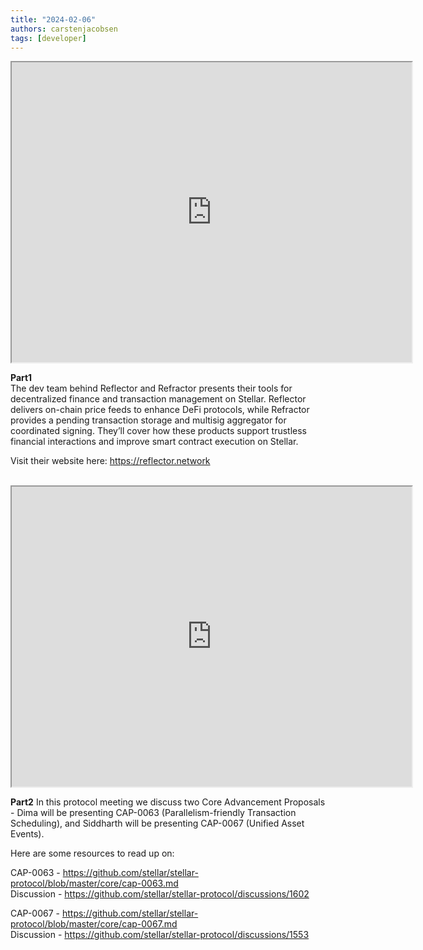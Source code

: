 ```yaml
---
title: "2024-02-06"
authors: carstenjacobsen
tags: [developer]
---
```


<iframe
  src="https://www.youtube.com/embed/QrLA66qU9N8?si=nqaBeJkxcZMlOBs6"
  width="640"
  height="480"
  allow="autoplay"
></iframe>

<b>Part1</b><br />
The dev team behind Reflector and Refractor presents their tools for decentralized finance and transaction management on Stellar. Reflector delivers on-chain price feeds to enhance DeFi protocols, while Refractor provides a pending transaction storage and multisig aggregator for coordinated signing. They’ll cover how these products support trustless financial interactions and improve smart contract execution on Stellar.

Visit their website here: https://reflector.network
<br />
<br />
<iframe
  src="https://www.youtube.com/embed/lzxv5ij6TLw?si=qpyEXOPe_XBAaFnk"
  width="640"
  height="480"
  allow="autoplay"
></iframe>

<b>Part2</b>
In this protocol meeting we discuss two Core Advancement Proposals - Dima will be presenting CAP-0063 (Parallelism-friendly Transaction Scheduling), and Siddharth will be presenting CAP-0067 (Unified Asset Events).

Here are some resources to read up on:

CAP-0063 - https://github.com/stellar/stellar-protocol/blob/master/core/cap-0063.md<br />
Discussion - https://github.com/stellar/stellar-protocol/discussions/1602

CAP-0067 - https://github.com/stellar/stellar-protocol/blob/master/core/cap-0067.md<br />
Discussion - https://github.com/stellar/stellar-protocol/discussions/1553
